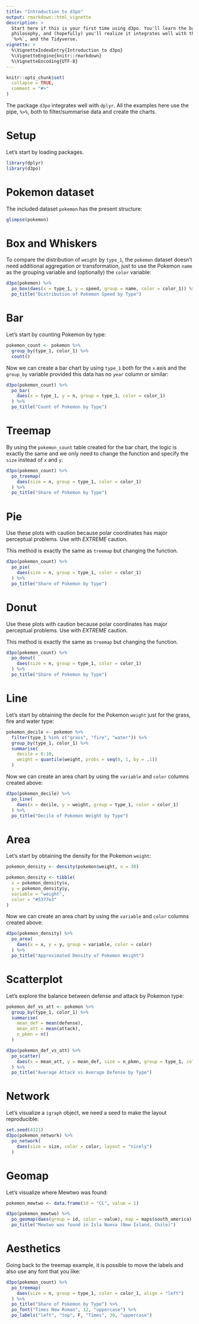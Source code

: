 ```yaml
---
title: "Introduction to d3po"
output: rmarkdown::html_vignette
description: >
  Start here if this is your first time using d3po. You'll learn the basic   
  philosophy, and (hopefully) you'll realize it integrates well with the pipe, 
  `%>%`, and the Tidyverse.
vignette: >
  %\VignetteIndexEntry{Introduction to d3po}
  %\VignetteEngine{knitr::rmarkdown}
  %\VignetteEncoding{UTF-8}
---
```


```r
knitr::opts_chunk$set(
  collapse = TRUE,
  comment = "#>"
)
```

The package `d3po` integrates well with `dplyr`. All the examples here use the 
pipe, `%>%`, both to filter/summarise data and create the charts.

# Setup

Let's start by loading packages.

```r
library(dplyr)
library(d3po)
```

# Pokemon dataset

The included dataset `pokemon` has the present structure:
```r
glimpse(pokemon)
```

# Box and Whiskers

To compare the distribution of `weight` by `type_1`, the `pokemon` dataset 
doesn't need additional aggregation or transformation, just to use the Pokemon
`name` as the grouping variable and (optionally) the `color` variable:
```r
d3po(pokemon) %>%
  po_box(daes(x = type_1, y = speed, group = name, color = color_1)) %>%
  po_title("Distribution of Pokemon Speed by Type")
```

# Bar

Let's start by counting Pokemon by type:
```r
pokemon_count <- pokemon %>%
  group_by(type_1, color_1) %>%
  count()
```

Now we can create a bar chart by using `type_1` both for the `x` axis and the
`group_by` variable provided this data has no `year` column or similar:
```r
d3po(pokemon_count) %>%
  po_bar(
    daes(x = type_1, y = n, group = type_1, color = color_1)
  ) %>%
  po_title("Count of Pokemon by Type")
```

# Treemap

By using the `pokemon_count` table created for the bar chart, the logic is 
exactly the same and we only need to change the function and specify the `size` 
instead of `x` and `y`:
```r
d3po(pokemon_count) %>%
  po_treemap(
    daes(size = n, group = type_1, color = color_1)
  ) %>%
  po_title("Share of Pokemon by Type")
```

# Pie

Use these plots with caution because polar coordinates has major perceptual 
problems. Use with *EXTREME* caution.

This method is exactly the same as `treemap` but changing the function.
```r
d3po(pokemon_count) %>%
  po_pie(
    daes(size = n, group = type_1, color = color_1)
  ) %>%
  po_title("Share of Pokemon by Type")
```

# Donut

Use these plots with caution because polar coordinates has major perceptual 
problems. Use with *EXTREME* caution.

This method is exactly the same as `treemap` but changing the function.
```r
d3po(pokemon_count) %>%
  po_donut(
    daes(size = n, group = type_1, color = color_1)
  ) %>%
  po_title("Share of Pokemon by Type")
```

# Line

Let's start by obtaining the decile for the Pokemon `weight` just for the 
grass, fire and water type:
```r
pokemon_decile <- pokemon %>%
  filter(type_1 %in% c("grass", "fire", "water")) %>%
  group_by(type_1, color_1) %>%
  summarise(
    decile = 0:10,
    weight = quantile(weight, probs = seq(0, 1, by = .1))
  )
```

Now we can create an area chart by using the `variable` and `color` columns 
created above:
```r
d3po(pokemon_decile) %>%
  po_line(
    daes(x = decile, y = weight, group = type_1, color = color_1)
  ) %>%
  po_title("Decile of Pokemon Weight by Type")
```

# Area

Let's start by obtaining the density for the Pokemon `weight`:
```r
pokemon_density <- density(pokemon$weight, n = 30)

pokemon_density <- tibble(
  x = pokemon_density$x,
  y = pokemon_density$y,
  variable = "weight",
  color = "#5377e3"
)
```

Now we can create an area chart by using the `variable` and `color` columns 
created above:
```r
d3po(pokemon_density) %>%
  po_area(
    daes(x = x, y = y, group = variable, color = color)
  ) %>%
  po_title("Approximated Density of Pokemon Weight")
```

# Scatterplot

Let's explore the balance between defense and attack by Pokemon type:

```r
pokemon_def_vs_att <- pokemon %>%
  group_by(type_1, color_1) %>%
  summarise(
    mean_def = mean(defense),
    mean_att = mean(attack),
    n_pkmn = n()
  )

d3po(pokemon_def_vs_att) %>%
  po_scatter(
    daes(x = mean_att, y = mean_def, size = n_pkmn, group = type_1, color = color_1)
  ) %>%
  po_title("Average Attack vs Average Defense by Type")
```

# Network

Let's visualize a `igraph` object, we need a seed to make the layout reproducible:
```r
set.seed(4321)
d3po(pokemon_network) %>%
  po_network(
    daes(size = size, color = color, layout = "nicely")
  )
```

# Geomap

Let's visualize where Mewtwo was found:
```r
pokemon_mewtwo <- data.frame(id = "CL", value = 1)

d3po(pokemon_mewtwo) %>%
  po_geomap(daes(group = id, color = value), map = maps$south_america) %>%
  po_title("Mewtwo was found in Isla Nueva (New Island, Chile)")
```

# Aesthetics

Going back to the treemap example, it is possible to move the labels and
also use any font that you like:
```r
d3po(pokemon_count) %>%
  po_treemap(
    daes(size = n, group = type_1, color = color_1, align = "left")
  ) %>%
  po_title("Share of Pokemon by Type") %>%
  po_font("Times New Roman", 12, "uppercase") %>%
  po_labels("left", "top", F, "Times", 30, "uppercase")
```
